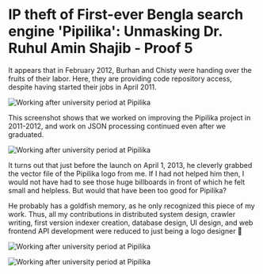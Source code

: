 # IP theft of First-ever Bengla search engine 'Pipilika': Unmasking Dr. Ruhul Amin Shajib - Proof 5

It appears that in February 2012, Burhan and Chisty were handing over the fruits of their labor. Here, they are providing code repository access, despite having started their jobs in April 2011.

![Working after university period at Pipilika](/static/images/ev5.1.jpg#centered)

This screenshot shows that we worked on improving the Pipilika project in 2011-2012, and work on JSON processing continued even after we graduated.

![Working after university period at Pipilika](/static/images/ev5.2.jpg#centered)

It turns out that just before the launch on April 1, 2013, he cleverly grabbed the vector file of the Pipilika logo from me. If I had not helped him then, I would not have had to see those huge billboards in front of which he felt small and helpless. But would that have been too good for Pipilika?

He probably has a goldfish memory, as he only recognized this piece of my work. Thus, all my contributions in distributed system design, crawler writing, first version indexer creation, database design, UI design, and web frontend API development were reduced to just being a logo designer 🙂 

![Working after university period at Pipilika](/static/images/ev5.3.jpg#centered)

![Working after university period at Pipilika](/static/images/ev5.4.jpg#centered)